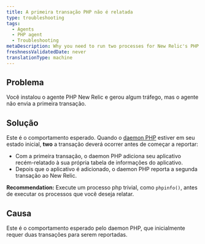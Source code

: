 ```yaml
---
title: A primeira transação PHP não é relatada
type: troubleshooting
tags:
  - Agents
  - PHP agent
  - Troubleshooting
metaDescription: Why you need to run two processes for New Relic's PHP agent to start reporting after initial installation.
freshnessValidatedDate: never
translationType: machine
---
```


## Problema

Você instalou o agente PHP New Relic e gerou algum tráfego, mas o agente não envia a primeira transação.

## Solução

Este é o comportamento esperado. Quando o [daemon PHP](/docs/agents/php-agent/getting-started/new-relic-daemon-processes) estiver em seu estado inicial, <DNT>**two**</DNT> a transação deverá ocorrer antes de começar a reportar:

* Com a primeira transação, o daemon PHP adiciona seu aplicativo recém-relatado à sua própria tabela de informações do aplicativo.
* Depois que o aplicativo é adicionado, o daemon PHP reporta a segunda transação ao New Relic.

<DNT>**Recommendation:**</DNT> Execute um processo php trivial, como `phpinfo()`, antes de executar os processos que você deseja relatar.

## Causa

Este é o comportamento esperado pelo daemon PHP, que inicialmente requer duas transações para serem reportadas.